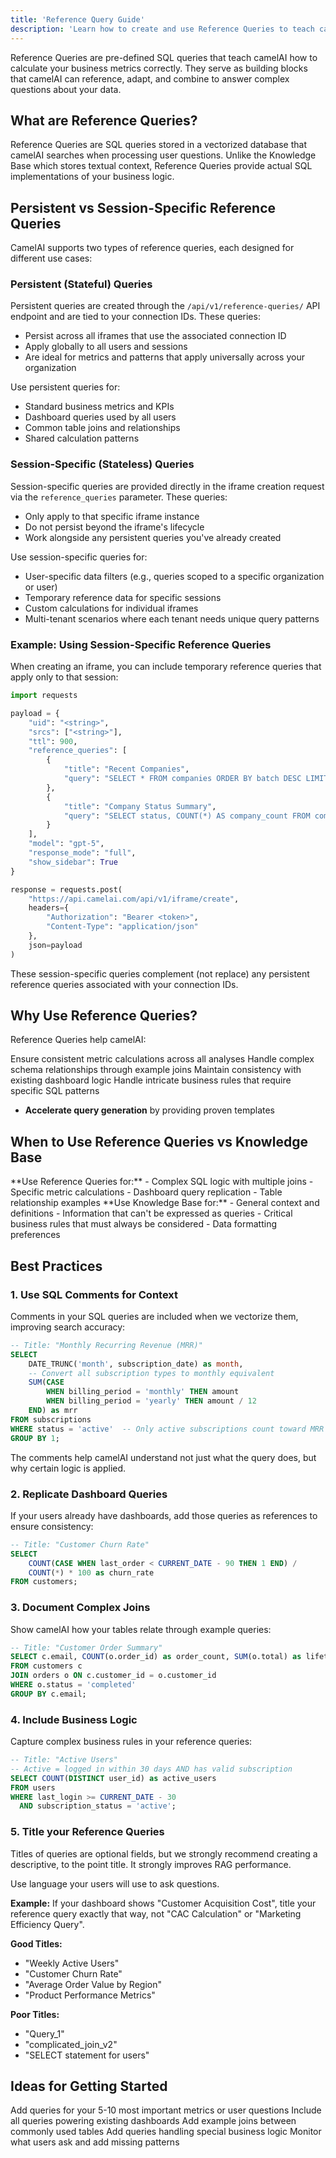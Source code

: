 ```yaml
---
title: 'Reference Query Guide'
description: 'Learn how to create and use Reference Queries to teach camelAI your business metrics and SQL patterns'
---
```


Reference Queries are pre-defined SQL queries that teach camelAI how to calculate your business metrics correctly. They serve as building blocks that camelAI can reference, adapt, and combine to answer complex questions about your data.

## What are Reference Queries?

Reference Queries are SQL queries stored in a vectorized database that camelAI searches when processing user questions. Unlike the Knowledge Base which stores textual context, Reference Queries provide actual SQL implementations of your business logic.

## Persistent vs Session-Specific Reference Queries

CamelAI supports two types of reference queries, each designed for different use cases:

### Persistent (Stateful) Queries

Persistent queries are created through the `/api/v1/reference-queries/` API endpoint and are tied to your connection IDs. These queries:

- Persist across all iframes that use the associated connection ID
- Apply globally to all users and sessions
- Are ideal for metrics and patterns that apply universally across your organization

Use persistent queries for:
- Standard business metrics and KPIs
- Dashboard queries used by all users
- Common table joins and relationships
- Shared calculation patterns

### Session-Specific (Stateless) Queries

Session-specific queries are provided directly in the iframe creation request via the `reference_queries` parameter. These queries:

- Only apply to that specific iframe instance
- Do not persist beyond the iframe's lifecycle
- Work alongside any persistent queries you've already created

Use session-specific queries for:
- User-specific data filters (e.g., queries scoped to a specific organization or user)
- Temporary reference data for specific sessions
- Custom calculations for individual iframes
- Multi-tenant scenarios where each tenant needs unique query patterns

### Example: Using Session-Specific Reference Queries

When creating an iframe, you can include temporary reference queries that apply only to that session:

```python
import requests

payload = {
    "uid": "<string>",
    "srcs": ["<string>"],
    "ttl": 900,
    "reference_queries": [
        {
            "title": "Recent Companies",
            "query": "SELECT * FROM companies ORDER BY batch DESC LIMIT 500;"
        },
        {
            "title": "Company Status Summary",
            "query": "SELECT status, COUNT(*) AS company_count FROM companies GROUP BY status ORDER BY company_count DESC;"
        }
    ],
    "model": "gpt-5",
    "response_mode": "full",
    "show_sidebar": True
}

response = requests.post(
    "https://api.camelai.com/api/v1/iframe/create",
    headers={
        "Authorization": "Bearer <token>",
        "Content-Type": "application/json"
    },
    json=payload
)
```

These session-specific queries complement (not replace) any persistent reference queries associated with your connection IDs.

## Why Use Reference Queries?

Reference Queries help camelAI:

<CardGroup cols={2}>
  <Card title="Standardize Metrics" icon="chart-line">
    Ensure consistent metric calculations across all analyses
  </Card>
  <Card title="Navigate Schema" icon="sitemap">
    Handle complex schema relationships through example joins
  </Card>
  <Card title="Replicate Logic" icon="copy">
    Maintain consistency with existing dashboard logic
  </Card>
  <Card title="Business Rules" icon="rules">
    Handle intricate business rules that require specific SQL patterns
  </Card>
</CardGroup>

- **Accelerate query generation** by providing proven templates

## When to Use Reference Queries vs Knowledge Base

<Tabs>
  <Tab title="Reference Queries">
    **Use Reference Queries for:**
    - Complex SQL logic with multiple joins
    - Specific metric calculations
    - Dashboard query replication
    - Table relationship examples
  </Tab>
  <Tab title="Knowledge Base">
    **Use Knowledge Base for:**
    - General context and definitions
    - Information that can't be expressed as queries
    - Critical business rules that must always be considered
    - Data formatting preferences
  </Tab>
</Tabs>

## Best Practices

### 1. Use SQL Comments for Context

Comments in your SQL queries are included when we vectorize them, improving search accuracy:

```sql
-- Title: "Monthly Recurring Revenue (MRR)"
SELECT 
    DATE_TRUNC('month', subscription_date) as month,
    -- Convert all subscription types to monthly equivalent
    SUM(CASE 
        WHEN billing_period = 'monthly' THEN amount
        WHEN billing_period = 'yearly' THEN amount / 12
    END) as mrr
FROM subscriptions
WHERE status = 'active'  -- Only active subscriptions count toward MRR
GROUP BY 1;
```

<Info>
The comments help camelAI understand not just what the query does, but why certain logic is applied.
</Info>

### 2. Replicate Dashboard Queries

If your users already have dashboards, add those queries as references to ensure consistency:

```sql
-- Title: "Customer Churn Rate"
SELECT 
    COUNT(CASE WHEN last_order < CURRENT_DATE - 90 THEN 1 END) / 
    COUNT(*) * 100 as churn_rate
FROM customers;
```

### 3. Document Complex Joins

Show camelAI how your tables relate through example queries:

```sql
-- Title: "Customer Order Summary"
SELECT c.email, COUNT(o.order_id) as order_count, SUM(o.total) as lifetime_value
FROM customers c
JOIN orders o ON c.customer_id = o.customer_id
WHERE o.status = 'completed'
GROUP BY c.email;
```

### 4. Include Business Logic

Capture complex business rules in your reference queries:

```sql
-- Title: "Active Users"
-- Active = logged in within 30 days AND has valid subscription
SELECT COUNT(DISTINCT user_id) as active_users
FROM users
WHERE last_login >= CURRENT_DATE - 30
  AND subscription_status = 'active';
```

### 5. Title your Reference Queries

Titles of queries are optional fields, but we strongly recommend creating a descriptive, to the point title. It strongly improves RAG performance.

<Tip>
Use language your users will use to ask questions.
</Tip>

**Example:** If your dashboard shows "Customer Acquisition Cost", title your reference query exactly that way, not "CAC Calculation" or "Marketing Efficiency Query".

**Good Titles:**
- "Weekly Active Users"
- "Customer Churn Rate"
- "Average Order Value by Region"
- "Product Performance Metrics"

**Poor Titles:**
- "Query_1"
- "complicated_join_v2"
- "SELECT statement for users"

## Ideas for Getting Started

<Steps>
  <Step title="Start with Core Metrics">
    Add queries for your 5-10 most important metrics or user questions
  </Step>
  <Step title="Add Dashboard Queries">
    Include all queries powering existing dashboards
  </Step>
  <Step title="Document Relationships">
    Add example joins between commonly used tables
  </Step>
  <Step title="Include Edge Cases">
    Add queries handling special business logic
  </Step>
  <Step title="Iterate Based on Usage">
    Monitor what users ask and add missing patterns
  </Step>
</Steps>